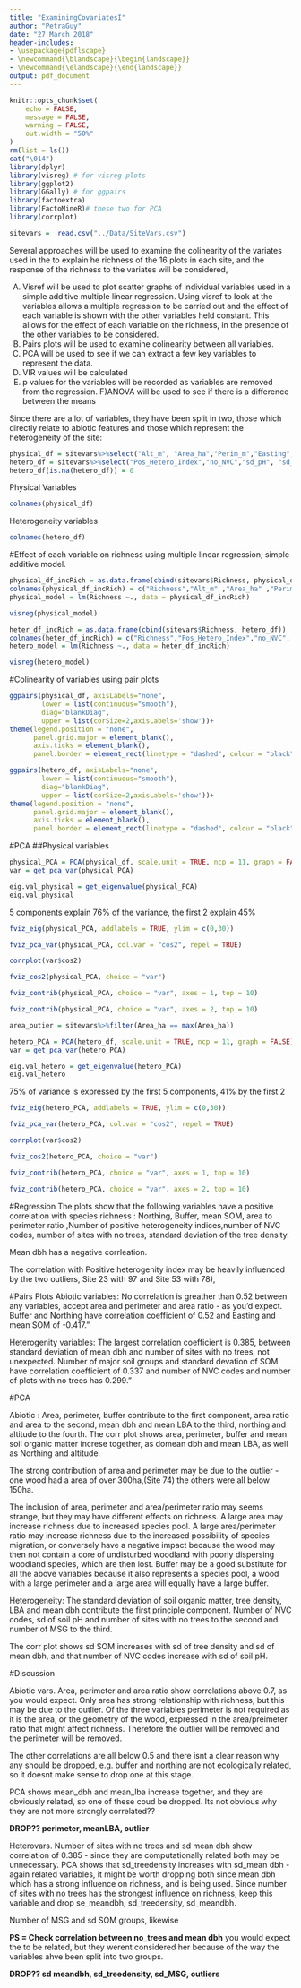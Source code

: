 ```yaml
---
title: "ExaminingCovariatesI"
author: "PetraGuy"
date: "27 March 2018"
header-includes: 
- \usepackage{pdflscape}
- \newcommand{\blandscape}{\begin{landscape}}
- \newcommand{\elandscape}{\end{landscape}}
output: pdf_document
---
```


```r
knitr::opts_chunk$set(
	echo = FALSE,
	message = FALSE,
	warning = FALSE,
	out.width = "50%"
)
rm(list = ls())
cat("\014")
library(dplyr) 
library(visreg) # for visreg plots 
library(ggplot2)
library(GGally) # for ggpairs
library(factoextra)
library(FactoMineR)# these two for PCA
library(corrplot)
```


```r
sitevars =  read.csv("../Data/SiteVars.csv")
```
Several approaches will be used to examine the colinearity of the variates used in the to explain he richness of the 16 plots in each site, and the response of the richness to the variates will be considered,

A) Visref will be used to plot scatter graphs of individual variables used in a simple additive multiple linear regression. 
Using visref to look at the variables allows a multiple regression to be carried out and the effect of each variable is shown with the other variables held constant. This allows for the effect of each variable on the richness, in the presence of the other variables to be considered.
B) Pairs plots will be used to examine colinearity between all variables.
C) PCA will be used to see if we can extract a few key variables to represent the data.
D) VIR values will be calculated
E) p values for the variables will be recorded as variables are removed from the regression.
F)ANOVA will be used to see if there is a difference between the means

Since there are a lot of variables, they have been split in two, those which directly relate to abiotic features and those which represent the heterogeneity of the site:

```r
physical_df = sitevars%>%select("Alt_m", "Area_ha","Perim_m","Easting","Northing","Buffer3","meandbh","meanph","meanSOM","meanLBA","area_ratio")
hetero_df = sitevars%>%select("Pos_Hetero_Index","no_NVC","sd_pH", "sd_SOM" , "no_MSG", "sd_LBA", "sd_meandbh", "sd_treedensity","no_trees"  )
hetero_df[is.na(hetero_df)] = 0
```

Physical Variables
```r
colnames(physical_df)
```

Heterogeneity variables

```r
colnames(hetero_df)
```

#Effect of each variable on richness using multiple linear regression, simple additive model.


```r
physical_df_incRich = as.data.frame(cbind(sitevars$Richness, physical_df))
colnames(physical_df_incRich) = c("Richness","Alt_m" ,"Area_ha" ,"Perim_m" ,"Easting","Northing" ,"Buffer3" , "meandbh" , "meanph" ,"meanSOM" , "meanLBA","area_ratio" )
physical_model = lm(Richness ~., data = physical_df_incRich)

visreg(physical_model)
```



```r
heter_df_incRich = as.data.frame(cbind(sitevars$Richness, hetero_df))
colnames(heter_df_incRich) = c("Richness","Pos_Hetero_Index","no_NVC", "sd_pH" ,"sd_SOM", "no_MSG", "sd_LBA" ,"sd_meandbh" , "sd_treedensity" , "no_trees"  ) 
hetero_model = lm(Richness ~., data = heter_df_incRich)

visreg(hetero_model)
```



\clearpage
\newpage
\blandscape

#Colinearity of variables using pair plots

```r

ggpairs(physical_df, axisLabels="none",
        lower = list(continuous="smooth"),
        diag="blankDiag",
        upper = list(corSize=2,axisLabels='show'))+
theme(legend.position = "none",
      panel.grid.major = element_blank(),
      axis.ticks = element_blank(),
      panel.border = element_rect(linetype = "dashed", colour = "black", fill = NA))

```


\clearpage
\newpage

```r

ggpairs(hetero_df, axisLabels="none",
        lower = list(continuous="smooth"),
        diag="blankDiag",
        upper = list(corSize=2,axisLabels='show'))+
theme(legend.position = "none",
      panel.grid.major = element_blank(),
      axis.ticks = element_blank(),
      panel.border = element_rect(linetype = "dashed", colour = "black", fill = NA))
```

\elandscape
\clearpage
\newpage

#PCA
##Physical variables

```r
physical_PCA = PCA(physical_df, scale.unit = TRUE, ncp = 11, graph = FALSE)
var = get_pca_var(physical_PCA)
```

```r
eig.val_physical = get_eigenvalue(physical_PCA)
eig.val_physical
```

5 components explain 76% of the variance, the first 2 explain 45%

```r
fviz_eig(physical_PCA, addlabels = TRUE, ylim = c(0,30))
```
    
```r
fviz_pca_var(physical_PCA, col.var = "cos2", repel = TRUE)
```

 
```r

corrplot(var$cos2)
```



```r
fviz_cos2(physical_PCA, choice = "var")
```

```r
fviz_contrib(physical_PCA, choice = "var", axes = 1, top = 10)
```

```r
fviz_contrib(physical_PCA, choice = "var", axes = 2, top = 10)

```

```r
area_outier = sitevars%>%filter(Area_ha == max(Area_ha))


```

```r
hetero_PCA = PCA(hetero_df, scale.unit = TRUE, ncp = 11, graph = FALSE)
var = get_pca_var(hetero_PCA)
```

```r
eig.val_hetero = get_eigenvalue(hetero_PCA)
eig.val_hetero
```

75% of variance is expressed by the first 5 components,  41% by the first 2

```r
fviz_eig(hetero_PCA, addlabels = TRUE, ylim = c(0,30))
```

```r
fviz_pca_var(hetero_PCA, col.var = "cos2", repel = TRUE)
```

```r
corrplot(var$cos2)
```

```r
fviz_cos2(hetero_PCA, choice = "var")
```

```r
fviz_contrib(hetero_PCA, choice = "var", axes = 1, top = 10)
```

```r
fviz_contrib(hetero_PCA, choice = "var", axes = 2, top = 10)

```

#Regression
The plots show that the following variables have a positive correlation with species richness : Northing, Buffer, mean SOM, area to perimeter ratio ,Number of positive heterogeneity indices,number of NVC codes, number of sites with no trees, standard deviation of the tree density.

Mean dbh has a negative corrleation.

The correlation with Positive heterogenity index may be heavily influenced by the two outliers, Site 23 with 97 and Site 53 with 78),

#Pairs Plots
Abiotic variables: No correlation is greather than 0.52 between any variables, accept area and perimeter and area ratio - as you'd expect. 
Buffer and Northing have correlation coefficient of 0.52 and Easting and mean SOM of  -0.417."

Heterogenity variables: The largest correlation coefficient is 0.385, between standard deviation of mean dbh and number of sites with no trees, not unexpected. Number of major soil groups and standard devation of SOM have correlation coefficient of 0.337 and number of NVC codes and number of plots with no trees has 0.299."

#PCA

Abiotic : Area, perimeter, buffer contribute to the first component, area ratio and area to the second, mean dbh and mean LBA to the third, northing and altitude to the fourth.
The corr plot shows area, perimeter, buffer and mean soil organic matter increse together, as domean dbh and mean LBA, as well as Northing and altitude.

The strong contribution of area and perimeter may be due to the outlier - one wood had a area of over 300ha,(Site 74) the others were all below 150ha. 


The inclusion of area, perimeter and area/perimeter ratio may seems strange, but they may have different effects on richness. A large area may increase richness due to increased species pool. A large area/perimeter ratio may increase richness due to the increased possibility of species migration, or conversely have a negative impact because the wood may then not contain a core of undisturbed woodland with poorly dispersing woodland species, which are then lost. Buffer may be a good substitute for all the above variables because it also represents a species pool, a wood with a large perimeter and a large area will equally have a large buffer. 

Heterogeneity: The standard deviation of soil organic matter, tree density, LBA and mean dbh contribute the first principle component. Number of NVC codes, sd of soil pH and number of sites with no trees to the second and number of MSG to the third. 

The corr plot shows sd SOM increases with sd of tree density and sd of mean dbh, and that number of NVC codes increase with sd of soil pH.

#Discussion

Abiotic vars.
Area, perimeter and area ratio show correlations above 0.7, as you would expect. Only area has strong relationship with richness, but this may be due to the outlier. Of the three variables perimeter is not required as it is the area, or the geometry of the wood, expressed in the area/preimeter ratio that might affect richness. Therefore the outlier will be removed and the perimeter will be removed.

The other correlations are all below 0.5 and there isnt a clear reason why any should be dropped, e.g. buffer and northing are not ecologically related, so it doesnt make sense to drop one at this stage.

PCA shows mean_dbh and mean_lba increase together, and they are obviously related, so one of these coud be dropped. Its not obvious why they are not more strongly correlated??

**DROP?? perimeter, meanLBA, outlier**

Heterovars.
Number of sites with no trees and sd mean dbh show correlation of 0.385 - since they are computationally related both may be unnecessary. PCA shows that sd_treedensity increases with sd_mean dbh - again related variables, it might be worth dropping both since mean dbh  which has a strong influence on richness, and is being used. Since number of sites with no trees has the strongest influence on richness, keep this variable and drop se_meandbh, sd_treedensity, sd_meandbh.

Number of MSG and sd SOM groups, likewise


**PS = Check correlation between no_trees and mean dbh** you would expect the to be related, but they werent considered her because of the way the variables ahve been split into two groups. 

**DROP?? sd meandbh, sd_treedensity, sd_MSG, outliers**


